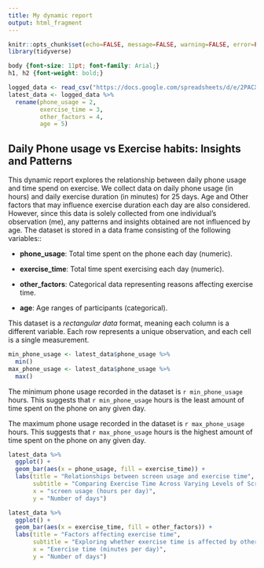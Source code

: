 ---
title: My dynamic report
output: html_fragment
---

```{r setup, include=FALSE}
knitr::opts_chunk$set(echo=FALSE, message=FALSE, warning=FALSE, error=FALSE, fig.width = 10, fig.height = 7)
library(tidyverse)

```

```{css}
body {font-size: 11pt; font-family: Arial;}
h1, h2 {font-weight: bold;}

```

```{r}
logged_data <- read_csv("https://docs.google.com/spreadsheets/d/e/2PACX-1vQnxE8cKNO0qnBnXlysn8_ISWNs39qZ0XQXeq5M2dmmKW8Lu1WtAkwjdiEKwEy-5GpauygOQwxRKa15/pub?gid=1040061834&single=true&output=csv")
latest_data <- logged_data %>%
  rename(phone_usage = 2,
         exercise_time = 3,
         other_factors = 4,
         age = 5)

```

## Daily Phone usage vs Exercise habits: Insights and Patterns

This dynamic report explores the relationship between daily phone usage and time spend on exercise. We collect data on daily phone usage (in hours) and daily exercise duration (in minutes) for 25 days. Age and Other factors that may influence exercise duration each day are also considered. However, since this data is solely collected from one individual's observation (me), any patterns and insights obtained are not influenced by age. The dataset is stored in a data frame consisting of the following variables::

-   **phone_usage**: Total time spent on the phone each day (numeric).

-   **exercise_time**: Total time spent exercising each day (numeric).

-   **other_factors**: Categorical data representing reasons affecting exercise time.

-   **age**: Age ranges of participants (categorical).

This dataset is a *rectangular data* format, meaning each column is a different variable. Each row represents a unique observation, and each cell is a single measurement.

```{r}
min_phone_usage <- latest_data$phone_usage %>%
  min()
max_phone_usage <- latest_data$phone_usage %>%
  max()

```

The minimum phone usage recorded in the dataset is `r min_phone_usage` hours. This suggests that `r min_phone_usage` hours is the least amount of time spent on the phone on any given day.

The maximum phone usage recorded in the dataset is `r max_phone_usage` hours. This suggests that `r max_phone_usage` hours is the highest amount of time spent on the phone on any given day.

```{r}
latest_data %>%
  ggplot() +
  geom_bar(aes(x = phone_usage, fill = exercise_time)) +
  labs(title = "Relationships between screen usage and exercise time",
       subtitle = "Comparing Exercise Time Across Varying Levels of Screen Usage.",
       x = "screen usage (hours per day)",
       y = "Number of days")
```
```{r}
latest_data %>%
  ggplot() +
  geom_bar(aes(x = exercise_time, fill = other_factors)) +
  labs(title = "Factors affecting exercise time",
       subtitle = "Exploring whether exercise time is affected by other factors",
       x = "Exercise time (minutes per day)",
       y = "Number of days")
```

